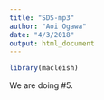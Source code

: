 ```yaml
---
title: "SDS-mp3"
author: "Aoi Ogawa"
date: "4/3/2018"
output: html_document
---
```


```r
library(macleish)
```

We are doing #5. 
